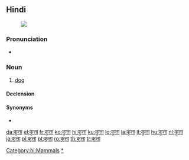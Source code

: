 ==Hindi==
{{wikipedia|श्वान|lang=hi|sc=Deva}}
[[File:Hybrid vigour.jpg|thumb|{{Deva|कुत्ता}}]]

===Pronunciation===
* {{IPA|/kʊtɑ/|lang=hi}}

===Noun===
{{hi-noun|tr=kuttā|g=m|ur=کتا}}

# [[dog]]

====Declension====
{{hi-noun-ā-e|कुत्त|kutt}}

====Synonyms====
* {{l|hi|श्वान|sc=Deva}}

[[Category:hi:Mammals]]
[[Category:hi:Dogs|*]]

[[da:कुत्ता]]
[[el:कुत्ता]]
[[fr:कुत्ता]]
[[ko:कुत्ता]]
[[hi:कुत्ता]]
[[ku:कुत्ता]]
[[lo:कुत्ता]]
[[la:कुत्ता]]
[[lt:कुत्ता]]
[[hu:कुत्ता]]
[[nl:कुत्ता]]
[[ja:कुत्ता]]
[[pl:कुत्ता]]
[[pt:कुत्ता]]
[[ro:कुत्ता]]
[[th:कुत्ता]]
[[tr:कुत्ता]]